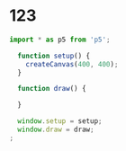 
# 123

```js
import * as p5 from 'p5';

  function setup() {
    createCanvas(400, 400);
  }

  function draw() {
```

<div
  style={{
    background: 'rgb(39, 40, 34)',
    marginTop: '-20px',
    marginBottom: '-20px',
  }}
>
  <Editor
    options={{
      minimap: {
        enabled: false,
      },
      fontSize: 16,
      wordWrap: 'on',
    }}
    width="100%"
    height="400px"
    language="javascript"
    theme="vs-dark"
    onChange={props.onChange}
  />
</div>

```js
  }

  window.setup = setup;
  window.draw = draw;
;
```
